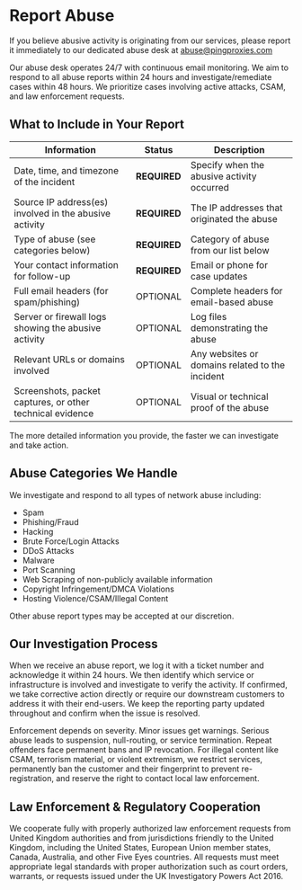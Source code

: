 # Report Abuse

If you believe abusive activity is originating from our services, please report it immediately to our dedicated abuse desk at [abuse@pingproxies.com](mailto:abuse@pingproxies.com)

Our abuse desk operates 24/7 with continuous email monitoring. We aim to respond to all abuse reports within 24 hours and investigate/remediate cases within 48 hours. We prioritize cases involving active attacks, CSAM, and law enforcement requests.

## What to Include in Your Report

| Information | Status | Description |
|-------------|--------|-------------|
| Date, time, and timezone of the incident | **REQUIRED** | Specify when the abusive activity occurred |
| Source IP address(es) involved in the abusive activity | **REQUIRED** | The IP addresses that originated the abuse |
| Type of abuse (see categories below) | **REQUIRED** | Category of abuse from our list below |
| Your contact information for follow-up | **REQUIRED** | Email or phone for case updates |
| Full email headers (for spam/phishing) | OPTIONAL | Complete headers for email-based abuse |
| Server or firewall logs showing the abusive activity | OPTIONAL | Log files demonstrating the abuse |
| Relevant URLs or domains involved | OPTIONAL | Any websites or domains related to the incident |
| Screenshots, packet captures, or other technical evidence | OPTIONAL | Visual or technical proof of the abuse |

The more detailed information you provide, the faster we can investigate and take action.

## Abuse Categories We Handle

We investigate and respond to all types of network abuse including:

- Spam
- Phishing/Fraud
- Hacking
- Brute Force/Login Attacks
- DDoS Attacks
- Malware
- Port Scanning
- Web Scraping of non-publicly available information
- Copyright Infringement/DMCA Violations
- Hosting Violence/CSAM/Illegal Content

Other abuse report types may be accepted at our discretion.

## Our Investigation Process

When we receive an abuse report, we log it with a ticket number and acknowledge it within 24 hours. We then identify which service or infrastructure is involved and investigate to verify the activity. If confirmed, we take corrective action directly or require our downstream customers to address it with their end-users. We keep the reporting party updated throughout and confirm when the issue is resolved.

Enforcement depends on severity. Minor issues get warnings. Serious abuse leads to suspension, null-routing, or service termination. Repeat offenders face permanent bans and IP revocation. For illegal content like CSAM, terrorism material, or violent extremism, we restrict services, permanently ban the customer and their fingerprint to prevent re-registration, and reserve the right to contact local law enforcement.

## Law Enforcement & Regulatory Cooperation

We cooperate fully with properly authorized law enforcement requests from United Kingdom authorities and from jurisdictions friendly to the United Kingdom, including the United States, European Union member states, Canada, Australia, and other Five Eyes countries. All requests must meet appropriate legal standards with proper authorization such as court orders, warrants, or requests issued under the UK Investigatory Powers Act 2016.